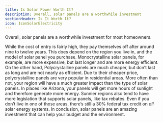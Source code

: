 ```yaml
---
title: Is Solar Power Worth It?
description: Overall, solar panels are a worthwhile investment
sectionHeader: Is It Worth It?
icon: IconSolarElectricity
---
```


Overall, solar panels are a worthwhile investment for most homeowners.

While the cost of entry is fairly high, they pay themselves off after around nine to twelve years.
This does depend on the region you live in, and the model of solar panel you purchase.
Monocrystalline solar panels, for example, are more expensive, but last longer and are more energy efficient.
On the other hand, Polycrystalline panels are much cheaper, but don’t last as long and are not nearly as efficient.
Due to their cheaper price, polycrystalline panels are very popular in residential areas.
More often than not, your region will have a much greater impact than the type of solar panels.
In places like Arizona, your panels will get more hours of sunlight and therefore generate more energy.
Sunnier regions also tend to have more legislation that supports solar panels, like tax rebates.
Even if you don’t live in one of those areas, there’s still a 30% federal tax credit on _all_ solar energy systems.
In conclusion, solar panels are an amazing investment that can help your budget and the environment.
